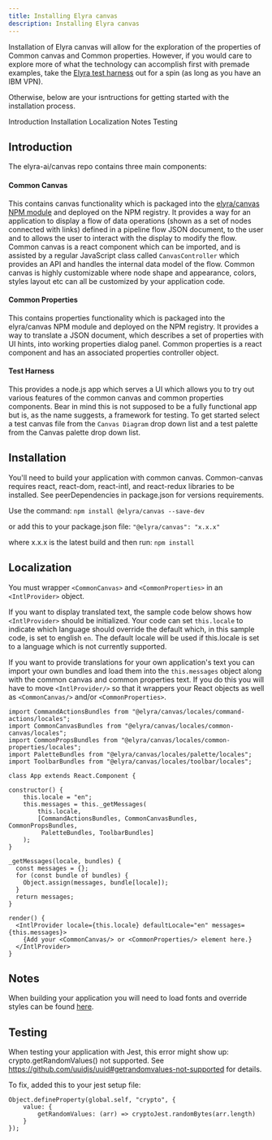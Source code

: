 ```yaml
---
title: Installing Elyra canvas
description: Installing Elyra canvas
---
```



<PageDescription>

Installation of Elyra canvas will allow for the exploration of the properties of Common canvas and Common properties. However, if you would care to explore more of what the technology can accomplish first with premade examples, take the <a href="https://wdp-common-canvas-dev.stage1.mybluemix.net/#/" target="_blank">Elyra test harness</a> out for a spin (as long as you have an IBM VPN). 

Otherwise, below are your isntructions for getting started with the installation process. 

</PageDescription>


<AnchorLinks>
  <AnchorLink>Introduction</AnchorLink>
  <AnchorLink>Installation</AnchorLink>
  <AnchorLink>Localization</AnchorLink>
  <AnchorLink>Notes</AnchorLink>
  <AnchorLink>Testing</AnchorLink>
</AnchorLinks>


## Introduction
The elyra-ai/canvas repo contains three main components:

#### Common Canvas

This contains canvas functionality which is packaged into the <a href="https://www.npmjs.com/package/@elyra/canvas">elyra/canvas NPM module</a> and deployed on the NPM registry. It provides a way for an application to display a flow of data operations (shown as a set of nodes connected with links) defined in a pipeline flow JSON document, to the user and to allows the user to interact with the display to modify the flow. Common canvas is a react component which can be imported, and is assisted by a regular JavaScript class called ```CanvasController``` which provides an API and handles the internal data model of the flow. Common canvas is highly customizable where node shape and appearance, colors, styles layout etc can all be customized by your application code.

#### Common Properties 

This contains properties functionality which is packaged into the elyra/canvas NPM module and deployed on the NPM registry. It provides a way to translate a JSON document, which describes a set of properties with UI hints, into working properties dialog panel. Common properties is a react component and has an associated properties controller object.

#### Test Harness

This provides a node.js app which serves a UI which allows you to try out various features of the common canvas and common properties components. Bear in mind this is not supposed to be a fully functional app but is, as the name suggests, a framework for testing. To get started select a test canvas file from the ```Canvas Diagram``` drop down list and a test palette from the Canvas palette drop down list.



## Installation

You'll need to build your application with common canvas. Common-canvas requires react, react-dom, react-intl, and react-redux libraries to be installed. See peerDependencies in package.json for versions requirements.

Use the command: ```npm install @elyra/canvas --save-dev```

or add this to your package.json file: ```"@elyra/canvas": "x.x.x"```

where x.x.x is the latest build and then run: ```npm install```


## Localization

You must wrapper ```<CommonCanvas>``` and ```<CommonProperties>``` in an ```<IntlProvider>``` object.

If you want to display translated text, the sample code below shows how ```<IntlProvider>``` should be initialized. Your code can set ```this.locale``` to indicate which language should override the default which, in this sample code, is set to english ```en```. The default locale will be used if this.locale is set to a language which is not currently supported.

If you want to provide translations for your own application's text you can import your own bundles and load them into the ```this.messages``` object along with the common canvas and common properties text. If you do this you will have to move ```<IntlProvider/>``` so that it wrappers your React objects as well as ```<CommonCanvas/>``` and/or ```<CommonProperties>```.


```import { IntlProvider } from "react-intl";
import CommandActionsBundles from "@elyra/canvas/locales/command-actions/locales";
import CommonCanvasBundles from "@elyra/canvas/locales/common-canvas/locales";
import CommonPropsBundles from "@elyra/canvas/locales/common-properties/locales";
import PaletteBundles from "@elyra/canvas/locales/palette/locales";
import ToolbarBundles from "@elyra/canvas/locales/toolbar/locales";

class App extends React.Component {

constructor() {
    this.locale = "en";
    this.messages = this._getMessages(
        this.locale,
        [CommandActionsBundles, CommonCanvasBundles, CommonPropsBundles,
         PaletteBundles, ToolbarBundles]
    );
}

_getMessages(locale, bundles) {
  const messages = {};
  for (const bundle of bundles) {
    Object.assign(messages, bundle[locale]);
  }
  return messages;
}

render() {
  <IntlProvider locale={this.locale} defaultLocale="en" messages={this.messages}>
    {Add your <CommonCanvas/> or <CommonProperties/> element here.}
  </IntlProvider>
}

```

## Notes

When building your application you will need to load fonts and override styles can be found <a href="/common-properties/styling#overriding-styles-and-color-themes">here</a>.

## Testing

When testing your application with Jest, this error might show up: crypto.getRandomValues() not supported. See https://github.com/uuidjs/uuid#getrandomvalues-not-supported for details.

To fix, added this to your jest setup file:

```const cryptoJest = require("crypto");
Object.defineProperty(global.self, "crypto", {
	value: {
		getRandomValues: (arr) => cryptoJest.randomBytes(arr.length)
	}
});
```